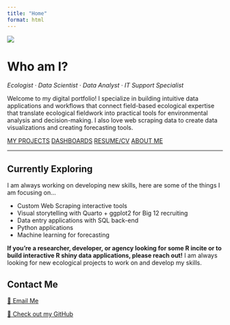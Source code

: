 ```yaml
---
title: "Home"
format: html
---
```


<img src="assets/tim_gc.jpg" class="intro-image"/>

# Who am I?

*Ecologist · Data Scientist · Data Analyst · IT Support Specialist*

Welcome to my digital portfolio! I specialize in building intuitive data applications and workflows that connect field-based ecological expertise that translate ecological fieldwork into practical tools for environmental analysis and decision-making. I also love web scraping data to create data visualizations and creating forecasting tools.

::: card-container
<a href="projects.qmd" class="card card-projects">MY PROJECTS</a> <a href="visualizations.qmd" class="card card-visualizations">DASHBOARDS</a> <a href="resume.qmd" class="card card-resume">RESUME/CV</a> <a href="about.qmd" class="card card-about">ABOUT ME</a>
:::

------------------------------------------------------------------------

::: explore-text
## Currently Exploring

I am always working on developing new skills, here are some of the things I am focusing on...

-   Custom Web Scraping interactive tools
-   Visual storytelling with Quarto + ggplot2 for Big 12 recruiting
-   Data entry applications with SQL back-end
-   Python applications
-   Machine learning for forecasting

**If you're a researcher, developer, or agency looking for some R incite or to build interactive R shiny data applications, please reach out!** I am always looking for new ecological projects to work on and develop my skills.
:::

## Contact Me

::: contact-container
<a href="mailto:tsgilbert@arizona.edu" class="contact email">📧 Email Me </a>

<a href="https://github.com/tgilbert14" class="contact git"> 🔗 Check out my GitHub </a>
:::
<!-- 📧 [tsgilbert\@arizona.edu](mailto:tsgilbert@arizona.edu)\ -->
<!-- 🔗 [GitHub](https://github.com/tgilbert14) -->
